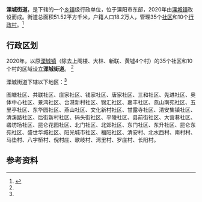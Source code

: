 {{中国乡级行政区
|行政区全称 = 溧城街道<!--区划代码定案后替换为|32/04/81/002/000-->
|景观照片文件名 = 
|景观照片大小 = 
|景观照片描述 = 
|汉语拼音 = Lìchéng Jiēdào
|旧称 = [[溧城镇|溧城镇]]
|地名出处 = 
|位置图文件名 = 
|位置图描述 = 
|自定义图片= 
|上级行政区  = [[溧阳市|溧阳市]]
|行政区类别  =  [[街道办事处|街道办事处]]
|行政区划代码  = 
|行政区划 = 45
|村委会  = 10
|居委会   = 35
|建置时间 = 2020年
|领导职位 = 街道办主任
|领导名称 = 
|政府驻地 = 昆仑南路3号
<!--以下内容将显示在“地理、人口、经济”栏--> 
|总面积 = 51.52平方公里
|总人口 = 18.2万人
|总人口年份 = 2020
|户籍人口 = 18.2万人
|户籍人口年份 =  2020
|常住人口 = 
|常住人口年份 =
|人口密度 = 
|GDP = 
|GDP年份 = 
|邮政编码 = 
|电话区号 = 519
|时区 = [[UTC|UTC]][[UTC+8|+8]]（[[北京时间|北京时间]]）
|官方网站 = 
|网站名称 = 
}}

'''溧城街道'''，是{{PRC admin/fullname|32/04/81/002/000|3}}下辖的一个[[乡镇|乡镇]]级行政单位，位于溧阳市东部，2020年由[[溧城镇|溧城镇]]改设而成。街道总面积51.52平方千米，户籍人口18.2万人，管理35个[[社区_(行政区划)|社区]]和10个[[行政村|行政村]]。<ref name="qhbg2020">{{Cite web|url =http://www.jiangsu.gov.cn/art/2020/7/8/art_46143_9296392.html|title =省政府关于同意变更常州市新北区武进区和溧阳市部分行政区划的批复|website =江苏省政府网|date =2020-07-02|publisher =江苏省人民政府|language =zh-cn|accessdate =2020-07-13|archive-date =2020-07-13|archive-url =https://web.archive.org/web/20200713074153/http://www.jiangsu.gov.cn/art/2020/7/8/art_46143_9296392.html|dead-url =no}}</ref>

== 行政区划 ==
2020年，以原[[溧城镇|溧城镇]]（除去上阁楼、大林、新联、黄墟4个村）的35个社区和10个村的区域设立'''溧城街道'''。
<ref name="qhbg2020"/>

溧城街道下辖以下地区：<ref name="qhbg2020"/>

图塘社区、共联社区、庄家社区、钱家社区、唐家社区、三和社区、先进社区、奥体中心社区、景鸿社区、台港新村社区、锦汇社区、嘉丰社区、燕山南苑社区、五里亭社区、东华园社区、燕山社区、文化新村社区、甘露寺社区、清安集镇社区、清溪路社区、后街新村社区、码头街社区、平陵社区、县前街社区、大营巷社区、砻坊场社区、昆仑花园社区、北门社区、北郊社区、东门社区、东升社区、昆仑东苑社区、盛世华城社区、阳光城市社区、福阳社区、清安村、北水西村、南村村、马垫村、八字桥村、倪村庄、歌岐村、湾里村、罗庄村、长阳村。



== 参考资料 ==

{{reflist}}

{{PRC admin/navcat|32/04/81/002/000}}